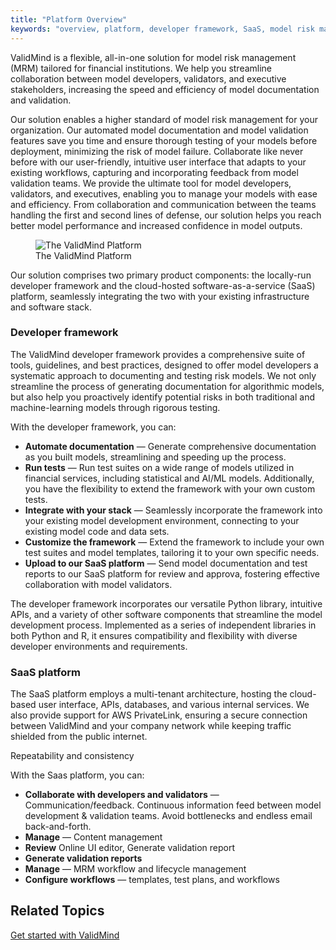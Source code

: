 ```yaml
---
title: "Platform Overview"
keywords: "overview, platform, developer framework, SaaS, model risk management, ValidMind"
---
```

ValidMind is a flexible, all-in-one solution for model risk management (MRM) tailored for financial institutions. We help you streamline collaboration between model developers, validators, and executive stakeholders, increasing the speed and efficiency of model documentation and validation.

Our solution enables a higher standard of model risk management for your organization. Our automated model documentation and model validation features save you time and ensure thorough testing of your models before deployment, minimizing the risk of model failure. Collaborate like never before with our user-friendly, intuitive user interface that adapts to your existing workflows, capturing and incorporating feedback from model validation teams. We provide the ultimate tool for model developers, validators, and executives, enabling you to manage your models with ease and efficiency. From collaboration and communication between the teams handling the first and second lines of defense, our solution helps you reach better model performance and increased confidence in model outputs.

![The ValidMind Platform](platform-overview.png)

Our solution comprises two primary product components: the locally-run developer framework and the cloud-hosted software-as-a-service (SaaS) platform, seamlessly integrating the two with your existing infrastructure and software stack. 

### Developer framework

The ValidMind developer framework provides a comprehensive suite of tools, guidelines, and best practices, designed to offer model developers a systematic approach to documenting and testing risk models. We not only streamline the process of generating documentation for algorithmic models, but also help you proactively identify potential risks in both traditional and machine-learning models through rigorous testing.

With the developer framework, you can:

- **Automate documentation** — Generate comprehensive documentation as you built models, streamlining and speeding up the process.
- **Run tests** — Run test suites on a wide range of models utilized in financial services, including statistical and AI/ML models. Additionally, you have the flexibility to extend the framework with your own custom tests.
- **Integrate with your stack** — Seamlessly incorporate the framework into your existing model development environment, connecting to your existing model code and data sets.
- **Customize the framework** — Extend the framework to include your own test suites and model templates, tailoring it to your own specific needs.
- **Upload to our SaaS platform** — Send model documentation and test reports to our SaaS platform for review and approva, fostering effective collaboration with model validators.

The developer framework incorporates our versatile Python library, intuitive APIs, and a variety of other software components that streamline the model development process. Implemented as a series of independent libraries in both Python and R, it ensures compatibility and flexibility with diverse developer environments and requirements.

### SaaS platform

The SaaS platform employs a multi-tenant architecture, hosting the cloud-based user interface, APIs, databases, and various internal services. We also provide support for AWS PrivateLink, ensuring a secure connection between ValidMind and your company network while keeping traffic shielded from the public internet.

Repeatability and consistency

With the Saas platform, you can:

- **Collaborate with developers and validators** — Communication/feedback. Continuous information feed between model development & validation teams. Avoid bottlenecks and endless email back-and-forth.
- **Manage** — Content management
- **Review** Online UI editor, Generate validation report
- **Generate validation reports**
- **Manage** — MRM workflow and lifecycle management
- **Configure workflows** — templates, test plans, and workflows

## Related Topics

[Get started with ValidMind](getstarted.qmd)
